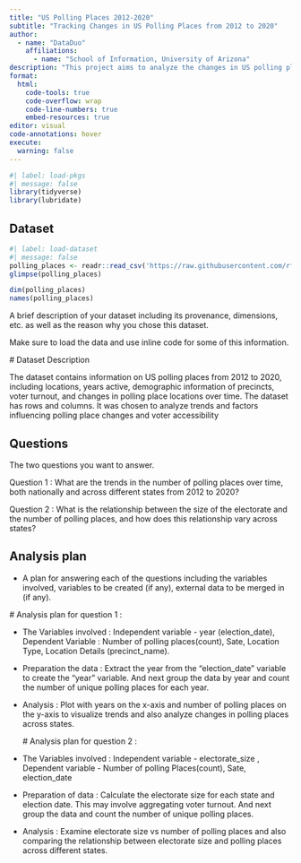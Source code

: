 ```yaml
---
title: "US Polling Places 2012-2020"
subtitle: "Tracking Changes in US Polling Places from 2012 to 2020"
author: 
  - name: "DataDuo"
    affiliations:
      - name: "School of Information, University of Arizona"
description: "This project aims to analyze the changes in US polling places over the period from 2012 to 2020, examining trends and shifts in polling location availability at the county level."
format:
  html:
    code-tools: true
    code-overflow: wrap
    code-line-numbers: true
    embed-resources: true
editor: visual
code-annotations: hover
execute:
  warning: false
---
```


```r
#| label: load-pkgs
#| message: false
library(tidyverse)
library(lubridate)
```

## Dataset

```r
#| label: load-dataset
#| message: false
polling_places <- readr::read_csv('https://raw.githubusercontent.com/rfordatascience/tidytuesday/master/data/2024/2024-01-16/polling_places.csv')
glimpse(polling_places)

dim(polling_places)
names(polling_places)
```

A brief description of your dataset including its provenance, dimensions, etc. as well as the reason why you chose this dataset.

Make sure to load the data and use inline code for some of this information.

\# Dataset Description

The dataset contains information on US polling places from 2012 to 2020, including locations, years active, demographic information of precincts, voter turnout, and changes in polling place locations over time. The dataset has rows and columns. It was chosen to analyze trends and factors influencing polling place changes and voter accessibility

## Questions

The two questions you want to answer.

Question 1 : What are the trends in the number of polling places over time, both nationally and across different states from 2012 to 2020?

Question 2 : What is the relationship between the size of the electorate and the number of polling places, and how does this relationship vary across states?

## Analysis plan

-   A plan for answering each of the questions including the variables involved, variables to be created (if any), external data to be merged in (if any).

\# Analysis plan for question 1 :

-   The Variables involved : Independent variable - year (election_date), Dependent Variable : Number of polling places(count), Sate, Location Type, Location Details (precinct_name).

-   Preparation the data : Extract the year from the "election_date" variable to create the "year" variable. And next group the data by year and count the number of unique polling places for each year.

-   Analysis : Plot with years on the x-axis and number of polling places on the y-axis to visualize trends and also analyze changes in polling places across states.

    \# Analysis plan for question 2 :

-   The Variables involved : Independent variable - electorate_size , Dependent variable - Number of polling Places(count), Sate, election_date

-   Preparation of data : Calculate the electorate size for each state and election date. This may involve aggregating voter turnout. And next group the data and count the number of unique polling places.

-   Analysis : Examine electorate size vs number of polling places and also comparing the relationship between electorate size and polling places across different states.
